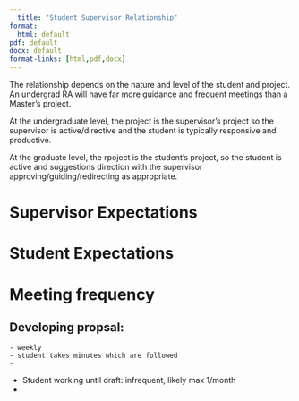 ---
  title: "Student Supervisor Relationship"
format:
  html: default
pdf: default
docx: default
format-links: [html,pdf,docx]
---

The relationship depends on the nature and level of the student and project. An undergrad RA will have far more guidance and frequent meetings than a Master's project. 

At the undergraduate level, the project is the supervisor's project so the supervisor is active/directive and the student is typically responsive and productive.

At the graduate level, the rpoject is the student's project, so the student is active and suggestions direction with the supervisor approving/guiding/redirecting as appropriate.



# Supervisor Expectations
  
# Student Expectations
  
# Meeting frequency

## Developing propsal: 
    - weekly
    - student takes minutes which are followed
    - 
-  Student working until draft: infrequent, likely max 1/month
-  
 


